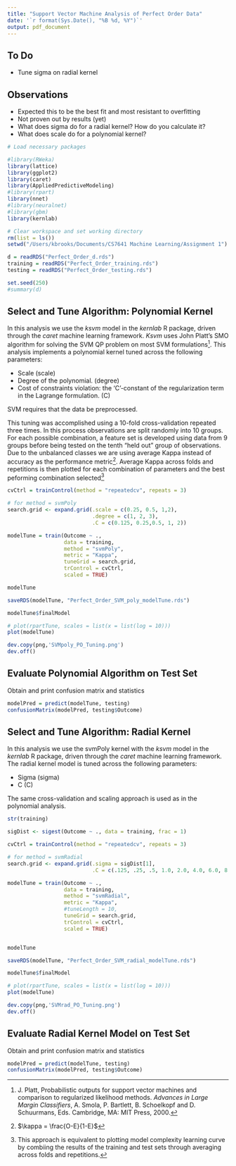 ```yaml
---
title: "Support Vector Machine Analysis of Perfect Order Data"
date: '`r format(Sys.Date(), "%B %d, %Y")`'
output: pdf_document
---
```


To Do
-----
* Tune sigma on radial kernel

Observations
------------
* Expected this to be the best fit and most resistant to overfitting
* Not proven out by results (yet)
* What does sigma do for a radial kernel? How do you calculate it?
* What does scale do for a polynomial kernel?

```r
# Load necessary packages 

#library(RWeka)
library(lattice)
library(ggplot2)
library(caret)
library(AppliedPredictiveModeling)
#library(rpart)
library(nnet)
#library(neuralnet)
#library(gbm)
library(kernlab)
```

```r
# Clear workspace and set working directory
rm(list = ls())
setwd("/Users/kbrooks/Documents/CS7641 Machine Learning/Assignment 1")

d = readRDS("Perfect_Order_d.rds")
training = readRDS("Perfect_Order_training.rds")
testing = readRDS("Perfect_Order_testing.rds")

set.seed(250)
#summary(d)

```

Select and Tune Algorithm: Polynomial Kernel
--------------------------------------------

In this analysis we use the _ksvm_ model in the _kernlab_ R package, driven through the _caret_ machine learning framework. _Ksvm_ uses John Platt's SMO algorithm for solving the SVM QP problem on most SVM formulations[^fn-1]. This analysis implements a polynomial kernel tuned across the following parameters:

* Scale (scale)
* Degree of the polynomial. (degree)
* Cost of constraints violation: the ‘C’-constant of the regularization term in the Lagrange formulation. (C)

SVM requires that the data be preprocessed.

This tuning was accomplished using a 10-fold cross-validation repeated three times. In this process observations are split randomly into 10 groups. For each possible combination, a feature set is developed using data from 9 groups before being tested on the tenth “held out” group of observations. Due to the unbalanced classes we are using average Kappa instead of accuracy as the performance metric[^fn-2]. Average Kappa across folds and repetitions is then plotted for each combination of parameters and the best peforming combination selected[^fn-3]

[^fn-1]: J. Platt, Probabilistic outputs for support vector machines and comparison to regularized likelihood methods. _Advances in Large Margin Classifiers_, A. Smola, P. Bartlett, B. Schoelkopf and D. Schuurmans, Eds. Cambridge, MA: MIT Press, 2000.
[^fn-2]: $\kappa = \frac{O-E}{1-E}$
[^fn-3]: This approach is equivalent to plotting model complexity learning curve by combiing the results of the training and test sets through averaging across folds and repetitions.

```r

cvCtrl = trainControl(method = "repeatedcv", repeats = 3)

# for method = svmPoly
search.grid <- expand.grid(.scale = c(0.25, 0.5, 1,2),
                           .degree = c(1, 2, 3),
                           .C = c(0.125, 0.25,0.5, 1, 2))

modelTune = train(Outcome ~ ., 
                  data = training, 
                  method = "svmPoly",
                  metric = "Kappa",
                  tuneGrid = search.grid, 
                  trControl = cvCtrl,
                  scaled = TRUE)

modelTune

saveRDS(modelTune, "Perfect_Order_SVM_poly_modelTune.rds")

modelTune$finalModel

# plot(rpartTune, scales = list(x = list(log = 10)))
plot(modelTune)

dev.copy(png,'SVMpoly_PO_Tuning.png')
dev.off()

```

Evaluate Polynomial Algorithm on Test Set
-----------------------------------------
Obtain and print confusion matrix and statistics

```r
modelPred = predict(modelTune, testing)
confusionMatrix(modelPred, testing$Outcome)
```

Select and Tune Algorithm: Radial Kernel
--------------------------------------------
In this analysis we use the svmPoly kernel with the _ksvm_ model in the _kernlab_ R package, driven through the _caret_ machine learning framework. The radial kernel model is tuned across the following parameters:

* Sigma (sigma)
* C (C)

The same cross-validation and scaling approach is used as in the polynomial analysis.

```r
str(training)

sigDist <- sigest(Outcome ~ ., data = training, frac = 1)

cvCtrl = trainControl(method = "repeatedcv", repeats = 3)

# for method = svmRadial
search.grid <- expand.grid(.sigma = sigDist[1],
                           .C = c(.125, .25, .5, 1.0, 2.0, 4.0, 6.0, 8.0))

modelTune = train(Outcome ~ ., 
                  data = training, 
                  method = "svmRadial",
                  metric = "Kappa",
                  #tuneLength = 10,
                  tuneGrid = search.grid, 
                  trControl = cvCtrl,
                  scaled = TRUE)


modelTune

saveRDS(modelTune, "Perfect_Order_SVM_radial_modelTune.rds")

modelTune$finalModel

# plot(rpartTune, scales = list(x = list(log = 10)))
plot(modelTune)

dev.copy(png,'SVMrad_PO_Tuning.png')
dev.off()

```

Evaluate Radial Kernel Model on Test Set
----------------------------------------
Obtain and print confusion matrix and statistics

```r
modelPred = predict(modelTune, testing)
confusionMatrix(modelPred, testing$Outcome)
```
